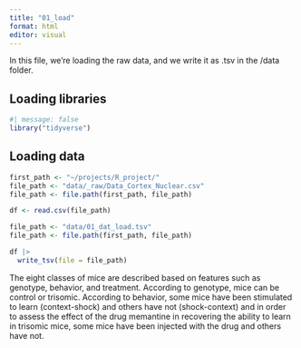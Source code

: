 ```yaml
---
title: "01_load"
format: html
editor: visual
---
```


In this file, we're loading the raw data, and we write it as .tsv in the /data folder.

## Loading libraries

```r
#| message: false
library("tidyverse")
```

## Loading data

```r
first_path <- "~/projects/R_project/"
file_path <- "data/_raw/Data_Cortex_Nuclear.csv" 
file_path <- file.path(first_path, file_path)

df <- read.csv(file_path)
```

```r
file_path <- "data/01_dat_load.tsv"
file_path <- file.path(first_path, file_path)

df |>
  write_tsv(file = file_path)
```

The eight classes of mice are described based on features such as genotype, behavior, and treatment. According to genotype, mice can be control or trisomic. According to behavior, some mice have been stimulated to learn (context-shock) and others have not (shock-context) and in order to assess the effect of the drug memantine in recovering the ability to learn in trisomic mice, some mice have been injected with the drug and others have not.
